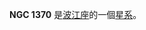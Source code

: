 {{NGCInfoBox|NGCID=NGC 1370|發現者=弗里德里希·威廉·赫歇爾|發現日期=1786年9月21日|其他編號=ESO 548-48,MCG -3-10-13 IRAS03330-2032|曆元=J2000.0|赤經=3時35分14.4秒
|赤緯=-20°22'24"|星座=波江座|星體=星系|星等=12.4|表面亮度=12.9|藍等=13.4}}

'''NGC 1370''' 是[[波江座|波江座]]的一個[[星系|星系]]。

{{NGCReference|1370}}
{{Catalogs|NGC=1370}}



{{Galaxy-stub}}